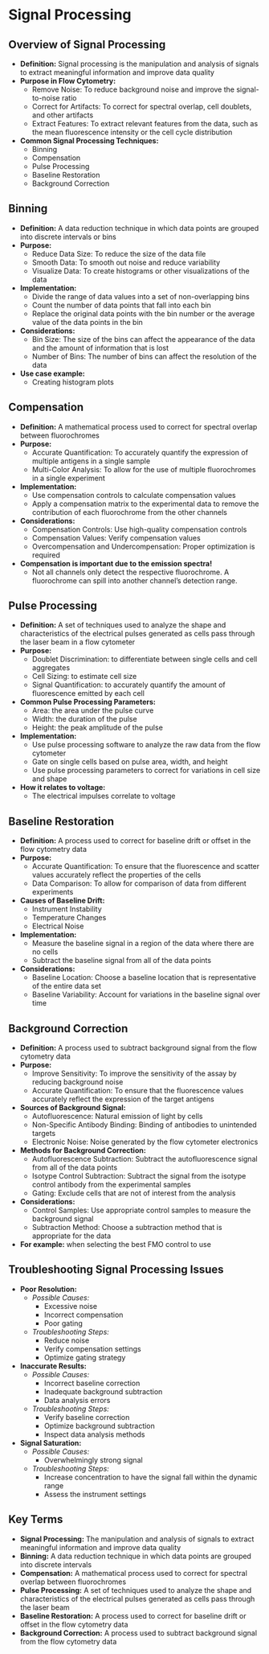 # Signal Processing {-}

## **Overview of Signal Processing** {-}

*   **Definition:** Signal processing is the manipulation and analysis of signals to extract meaningful information and improve data quality
*   **Purpose in Flow Cytometry:**
    *   Remove Noise: To reduce background noise and improve the signal-to-noise ratio
    *   Correct for Artifacts: To correct for spectral overlap, cell doublets, and other artifacts
    *   Extract Features: To extract relevant features from the data, such as the mean fluorescence intensity or the cell cycle distribution
*   **Common Signal Processing Techniques:**
    *   Binning
    *   Compensation
    *   Pulse Processing
    *   Baseline Restoration
    *   Background Correction

## **Binning** {-}

*   **Definition:** A data reduction technique in which data points are grouped into discrete intervals or bins
*   **Purpose:**
    *   Reduce Data Size: To reduce the size of the data file
    *   Smooth Data: To smooth out noise and reduce variability
    *   Visualize Data: To create histograms or other visualizations of the data
*   **Implementation:**
    *   Divide the range of data values into a set of non-overlapping bins
    *   Count the number of data points that fall into each bin
    *   Replace the original data points with the bin number or the average value of the data points in the bin
*   **Considerations:**
    *   Bin Size: The size of the bins can affect the appearance of the data and the amount of information that is lost
    *   Number of Bins: The number of bins can affect the resolution of the data
*   **Use case example:**
    *   Creating histogram plots

## **Compensation** {-}

*   **Definition:** A mathematical process used to correct for spectral overlap between fluorochromes
*   **Purpose:**
    *   Accurate Quantification: To accurately quantify the expression of multiple antigens in a single sample
    *   Multi-Color Analysis: To allow for the use of multiple fluorochromes in a single experiment
*   **Implementation:**
    *   Use compensation controls to calculate compensation values
    *   Apply a compensation matrix to the experimental data to remove the contribution of each fluorochrome from the other channels
*   **Considerations:**
    *   Compensation Controls: Use high-quality compensation controls
    *   Compensation Values: Verify compensation values
    *   Overcompensation and Undercompensation: Proper optimization is required
*   **Compensation is important due to the emission spectra!**
    *   Not all channels only detect the respective fluorochrome. A fluorochrome can spill into another channel's detection range.

## **Pulse Processing** {-}

*   **Definition:** A set of techniques used to analyze the shape and characteristics of the electrical pulses generated as cells pass through the laser beam in a flow cytometer
*   **Purpose:**
    *   Doublet Discrimination: to differentiate between single cells and cell aggregates
    *   Cell Sizing: to estimate cell size
    *   Signal Quantification: to accurately quantify the amount of fluorescence emitted by each cell
*   **Common Pulse Processing Parameters:**
    *   Area: the area under the pulse curve
    *   Width: the duration of the pulse
    *   Height: the peak amplitude of the pulse
*   **Implementation:**
    *   Use pulse processing software to analyze the raw data from the flow cytometer
    *   Gate on single cells based on pulse area, width, and height
    *   Use pulse processing parameters to correct for variations in cell size and shape
*   **How it relates to voltage:**
    *   The electrical impulses correlate to voltage

## **Baseline Restoration** {-}

*   **Definition:** A process used to correct for baseline drift or offset in the flow cytometry data
*   **Purpose:**
    *   Accurate Quantification: To ensure that the fluorescence and scatter values accurately reflect the properties of the cells
    *   Data Comparison: To allow for comparison of data from different experiments
*   **Causes of Baseline Drift:**
    *   Instrument Instability
    *   Temperature Changes
    *   Electrical Noise
*   **Implementation:**
    *   Measure the baseline signal in a region of the data where there are no cells
    *   Subtract the baseline signal from all of the data points
*   **Considerations:**
    *   Baseline Location: Choose a baseline location that is representative of the entire data set
    *   Baseline Variability: Account for variations in the baseline signal over time

## **Background Correction** {-}

*   **Definition:** A process used to subtract background signal from the flow cytometry data
*   **Purpose:**
    *   Improve Sensitivity: To improve the sensitivity of the assay by reducing background noise
    *   Accurate Quantification: To ensure that the fluorescence values accurately reflect the expression of the target antigens
*   **Sources of Background Signal:**
    *   Autofluorescence: Natural emission of light by cells
    *   Non-Specific Antibody Binding: Binding of antibodies to unintended targets
    *   Electronic Noise: Noise generated by the flow cytometer electronics
*   **Methods for Background Correction:**
    *   Autofluorescence Subtraction: Subtract the autofluorescence signal from all of the data points
    *   Isotype Control Subtraction: Subtract the signal from the isotype control antibody from the experimental samples
    *   Gating: Exclude cells that are not of interest from the analysis
*   **Considerations:**
    *   Control Samples: Use appropriate control samples to measure the background signal
    *   Subtraction Method: Choose a subtraction method that is appropriate for the data
*   **For example:** when selecting the best FMO control to use

## **Troubleshooting Signal Processing Issues** {-}

*   **Poor Resolution:**
    *   *Possible Causes:*
        *   Excessive noise
        *   Incorrect compensation
        *   Poor gating
    *   *Troubleshooting Steps:*
        *   Reduce noise
        *   Verify compensation settings
        *   Optimize gating strategy
*   **Inaccurate Results:**
    *   *Possible Causes:*
        *   Incorrect baseline correction
        *   Inadequate background subtraction
        *   Data analysis errors
    *   *Troubleshooting Steps:*
        *   Verify baseline correction
        *   Optimize background subtraction
        *   Inspect data analysis methods
*   **Signal Saturation:**
    *   *Possible Causes:*
        *   Overwhelmingly strong signal
    *   *Troubleshooting Steps:*
        *   Increase concentration to have the signal fall within the dynamic range
        *   Assess the instrument settings

## **Key Terms** {-}

*   **Signal Processing:** The manipulation and analysis of signals to extract meaningful information and improve data quality
*   **Binning:** A data reduction technique in which data points are grouped into discrete intervals
*   **Compensation:** A mathematical process used to correct for spectral overlap between fluorochromes
*   **Pulse Processing:** A set of techniques used to analyze the shape and characteristics of the electrical pulses generated as cells pass through the laser beam
*   **Baseline Restoration:** A process used to correct for baseline drift or offset in the flow cytometry data
*   **Background Correction:** A process used to subtract background signal from the flow cytometry data